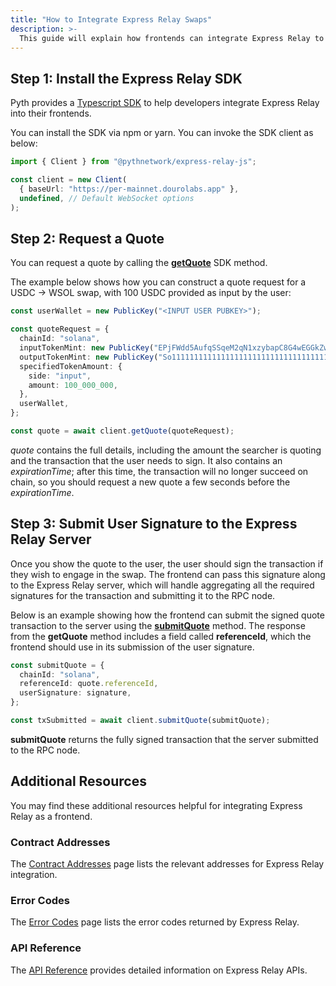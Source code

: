 ```yaml
---
title: "How to Integrate Express Relay Swaps"
description: >-
  This guide will explain how frontends can integrate Express Relay to empower swapping.
---
```


## Step 1: Install the Express Relay SDK

Pyth provides a [Typescript SDK](https://www.npmjs.com/package/@pythnetwork/express-relay-js) to help developers integrate Express Relay into their frontends.

You can install the SDK via npm or yarn. You can invoke the SDK client as below:

```typescript
import { Client } from "@pythnetwork/express-relay-js";

const client = new Client(
  { baseUrl: "https://per-mainnet.dourolabs.app" },
  undefined, // Default WebSocket options
);
```

## Step 2: Request a Quote

You can request a quote by calling the [**getQuote**](https://github.com/pyth-network/per/blob/281de989db887aaf568fed39315a76acc16548fa/sdk/js/src/index.ts#L501-L506) SDK method.

The example below shows how you can construct a quote request for a USDC → WSOL swap, with 100 USDC provided as input by the user:

```typescript
const userWallet = new PublicKey("<INPUT USER PUBKEY>");

const quoteRequest = {
  chainId: "solana",
  inputTokenMint: new PublicKey("EPjFWdd5AufqSSqeM2qN1xzybapC8G4wEGGkZwyTDt1v"), // USDC mint
  outputTokenMint: new PublicKey("So11111111111111111111111111111111111111112"), // WSOL mint
  specifiedTokenAmount: {
    side: "input",
    amount: 100_000_000,
  },
  userWallet,
};

const quote = await client.getQuote(quoteRequest);
```

*quote* contains the full details, including the amount the searcher is quoting and the transaction that the user needs to sign. It also contains an *expirationTime*; after this time, the transaction will no longer succeed on chain, so you should request a new quote a few seconds before the *expirationTime*.

## Step 3: Submit User Signature to the Express Relay Server

Once you show the quote to the user, the user should sign the transaction if they wish to engage in the swap. The frontend can pass this signature along to the Express Relay server, which will handle aggregating all the required signatures for the transaction and submitting it to the RPC node.

Below is an example showing how the frontend can submit the signed quote transaction to the server using the [**submitQuote**](https://github.com/pyth-network/per/blob/358eedc1f9072cdfc3418fba309697580f2474f9/sdk/js/src/index.ts#L537-L542) method. The response from the **getQuote** method includes a field called **referenceId**, which the frontend should use in its submission of the user signature.

```typescript
const submitQuote = {
  chainId: "solana",
  referenceId: quote.referenceId,
  userSignature: signature,
};

const txSubmitted = await client.submitQuote(submitQuote);
```

**submitQuote** returns the fully signed transaction that the server submitted to the RPC node.

## Additional Resources

You may find these additional resources helpful for integrating Express Relay as a frontend.

### Contract Addresses

The [Contract Addresses](./contract-addresses) page lists the relevant addresses for Express Relay integration.

### Error Codes

The [Error Codes](./errors) page lists the error codes returned by Express Relay.

### API Reference

The [API Reference](https://per-mainnet.dourolabs.app/docs) provides detailed information on Express Relay APIs.
